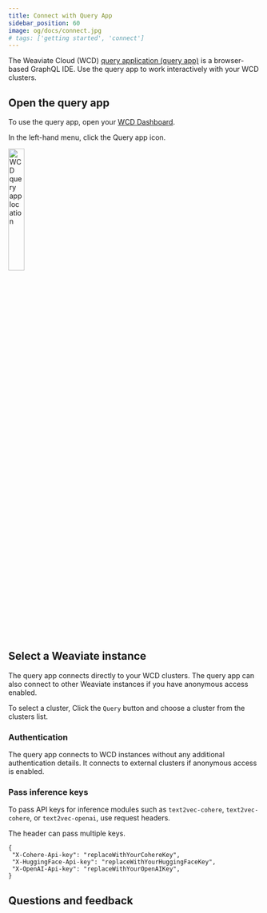 ```yaml
---
title: Connect with Query App
sidebar_position: 60
image: og/docs/connect.jpg
# tags: ['getting started', 'connect']
---
```



The Weaviate Cloud (WCD) [query application (query app)](/developers/wcs/console) is a browser-based GraphQL IDE. Use the query app to work interactively with your WCD clusters.

## Open the query app

To use the query app, open your [WCD Dashboard](https://console.weaviate.cloud).

In the left-hand menu, click the Query app icon.

<img src={WCDQueryConsoleLocation} width="25%" alt="WCD query app location"/>

## Select a Weaviate instance

The query app connects directly to your WCD clusters. The query app can also connect to other Weaviate instances if you have anonymous access enabled.

To select a cluster, Click the `Query` button and choose a cluster from the clusters list.

### Authentication

The query app connects to WCD instances without any additional authentication details. It connects to external clusters if anonymous access is enabled.

### Pass inference keys

To pass API keys for inference modules such as `text2vec-cohere`, `text2vec-cohere`, or `text2vec-openai`, use request headers.

The header can pass multiple keys.

```shell
{
 "X-Cohere-Api-key": "replaceWithYourCohereKey",
 "X-HuggingFace-Api-key": "replaceWithYourHuggingFaceKey",
 "X-OpenAI-Api-key": "replaceWithYourOpenAIKey",
}
```

## Questions and feedback


<DocsFeedback/>
